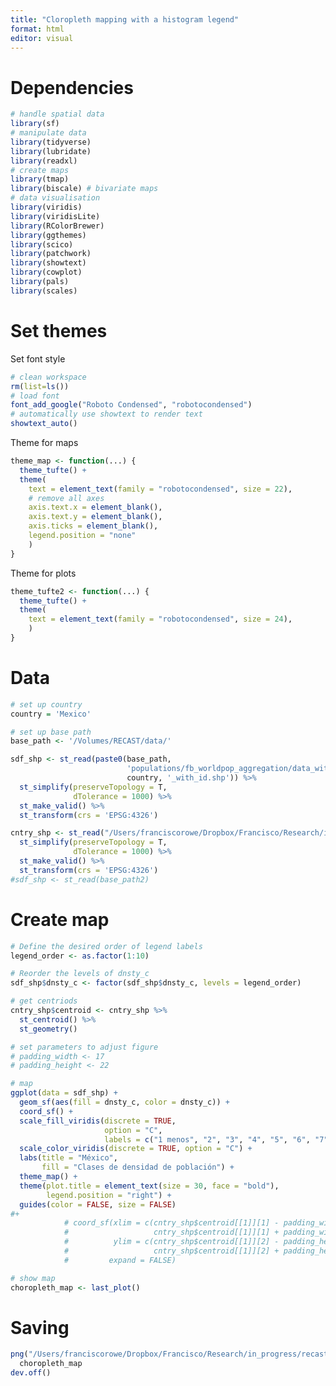 ```yaml
---
title: "Cloropleth mapping with a histogram legend"
format: html
editor: visual
---
```


# Dependencies

```r
# handle spatial data
library(sf)
# manipulate data
library(tidyverse)
library(lubridate)
library(readxl)
# create maps
library(tmap)
library(biscale) # bivariate maps
# data visualisation
library(viridis) 
library(viridisLite)
library(RColorBrewer)
library(ggthemes)
library(scico)
library(patchwork)
library(showtext)
library(cowplot)
library(pals)
library(scales)
```

# Set themes

Set font style

```r
# clean workspace
rm(list=ls())
# load font
font_add_google("Roboto Condensed", "robotocondensed")
# automatically use showtext to render text
showtext_auto()
```

Theme for maps

```r
theme_map <- function(...) {
  theme_tufte() +
  theme(
    text = element_text(family = "robotocondensed", size = 22),
    # remove all axes
    axis.text.x = element_blank(),
    axis.text.y = element_blank(),
    axis.ticks = element_blank(),
    legend.position = "none"
    )
}
```

Theme for plots

```r
theme_tufte2 <- function(...) {
  theme_tufte() +
  theme(
    text = element_text(family = "robotocondensed", size = 24),
    )
}

```

# Data

```r
# set up country
country = 'Mexico'
```

```r
# set up base path
base_path <- '/Volumes/RECAST/data/'

sdf_shp <- st_read(paste0(base_path, 
                          'populations/fb_worldpop_aggregation/data_with_id/', 
                          country, '_with_id.shp')) %>% 
  st_simplify(preserveTopology = T,
              dTolerance = 1000) %>% 
  st_make_valid() %>% 
  st_transform(crs = 'EPSG:4326')

cntry_shp <- st_read("/Users/franciscorowe/Dropbox/Francisco/Research/in_progress/recast/cepal-report/data/maps/shapefiles/gadm41_MEX_shp/gadm41_MEX_0.shp") %>% 
  st_simplify(preserveTopology = T,
              dTolerance = 1000) %>% 
  st_make_valid() %>% 
  st_transform(crs = 'EPSG:4326')
#sdf_shp <- st_read(base_path2)
```

# Create map

```r
# Define the desired order of legend labels
legend_order <- as.factor(1:10)

# Reorder the levels of dnsty_c
sdf_shp$dnsty_c <- factor(sdf_shp$dnsty_c, levels = legend_order)

# get centriods
cntry_shp$centroid <- cntry_shp %>% 
  st_centroid() %>% 
  st_geometry()

# set parameters to adjust figure
# padding_width <- 17
# padding_height <- 22

# map
ggplot(data = sdf_shp) +
  geom_sf(aes(fill = dnsty_c, color = dnsty_c)) +
  coord_sf() +
  scale_fill_viridis(discrete = TRUE, 
                     option = "C",
                     labels = c("1 menos", "2", "3", "4", "5", "6", "7", "8", "9", "10 más")) +
  scale_color_viridis(discrete = TRUE, option = "C") +
  labs(title = "México",
       fill = "Clases de densidad de población") +
  theme_map() +
  theme(plot.title = element_text(size = 30, face = "bold"),
        legend.position = "right") + 
  guides(color = FALSE, size = FALSE)
#+
            # coord_sf(xlim = c(cntry_shp$centroid[[1]][1] - padding_width, 
            #                   cntry_shp$centroid[[1]][1] + padding_width), 
            #          ylim = c(cntry_shp$centroid[[1]][2] - padding_height, 
            #                   cntry_shp$centroid[[1]][2] + padding_height), 
            #         expand = FALSE)

# show map
choropleth_map <- last_plot()
```

# Saving

```r
png("/Users/franciscorowe/Dropbox/Francisco/Research/in_progress/recast/cepal-report/outputs/density-maps/density_map-mx.png", units="in", width=14, height=10, res=300)
  choropleth_map
dev.off()
```
